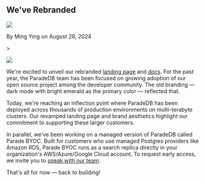 
## We've Rebranded

<div className="relative bottom-10 flex h-6 space-x-3">
  <Image src={Headshot} className="h-7 w-7 rounded-full" />
  <p className="relative top-3">By Ming Ying on August 28, 2024</p>
</div>
>

<Image
  src={SplashImage}
  className="w-full rounded-xl border border-8 border-slate-100/50 ring-1 ring-slate-300/50"
/>

We're excited to unveil our rebranded [landing page](https://paradedb.com) and [docs](https://docs.paradedb.com). For the past year, the ParadeDB team has
been focused on growing adoption of our open source project among the developer community. The old branding — dark mode with bright emerald as the primary color — reflected that.

Today, we're reaching an inflection point where ParadeDB has been deployed across thousands of production environments on multi-terabyte clusters. Our revamped landing page
and brand aesthetics highlight our commitment to supporting these larger customers.

In parallel, we've been working on a managed version of ParadeDB called Parade BYOC. Built for customers who use managed Postgres providers like Amazon
RDS, Parade BYOC runs as a search replica directly in your organization's AWS/Azure/Google Cloud account. To request early access, we invite you to [speak with our team](https://calendly.com/philippemnoel/paradedb).

That's all for now — back to building!
